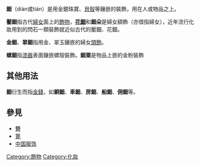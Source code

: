 {{not|鿬}}
'''鈿'''（diàn或tián）是用金銀珠寶、[[貝殼|貝殼]]等鑲嵌的裝飾，用在人或物品之上。

'''靨鈿'''指古代[[婦女|婦女]]面上的[[飾物|飾物]]，'''[[花鈿|花鈿]]'''和'''鈿朵'''是婦女額飾（亦借指婦女），近年流行化妝用到的閃石一類裝飾就近似古代的靨鈿、花鈿。

'''金鈿'''、'''翠鈿'''指用金、翠玉鑲嵌的婦女[[頭飾|頭飾]]。

'''螺鈿'''指[[漆器|漆器]]表面鑲嵌螺殼裝飾。'''鈿粟'''是物品上嵌的金粉裝飾

== 其他用法 ==

'''鈿'''衍生而指[[金錢|金錢]]，如'''銅鈿'''、'''車鈿'''、'''房鈿'''、'''船鈿'''、'''佣鈿'''等。

==參見==
*[[簪|簪]]
*[[篦|篦]]
*[[中国服饰|中国服饰]]

{{Culture-stub}}

[[Category:飾物|Category:飾物]]
[[Category:化妝|Category:化妝]]